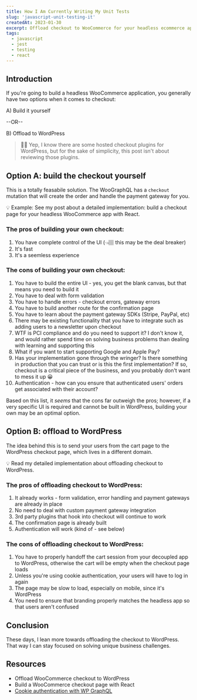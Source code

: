 ```yaml
---
title: How I Am Currently Writing My Unit Tests
slug: 'javascript-unit-testing-it'
createdAt: 2023-01-30
excerpt: Offload checkout to WooCommerce for your headless ecommerce application.
tags:
  - javascript
  - jest
  - testing
  - react
---
```


## Introduction

If you're going to build a headless WooCommerce application, you generally have two options when it comes to checkout:

A) Build it yourself

--OR--

B) Offload to WordPress

> ✋🏼 Yep, I know there are some hosted checkout plugins for WordPress, but for the sake of simplicity, this post isn't about reviewing those plugins.

## Option A: build the checkout yourself

This is a totally feasabile solution. The WooGraphQL has a `checkout` mutation that will create the order and handle the payment gateway for you.

💡 Example: See my post about a detailed implementation: <Link to="/post/headless-woocommerce-stripe-checkout-graphql">build a checkout page for your headless WooCommerce app with React</Link>.

### The pros of building your own checkout:

1. You have complete control of the UI (👈🏽 this may be the deal breaker)
2. It's fast
3. It's a seemless experience

### The cons of building your own checkout:

1. You have to build the entire UI - yes, you get the blank canvas, but that means you need to build it
2. You have to deal with form validation
3. You have to handle errors - checkout errors, gateway errors
4. You have to build another route for the confirmation page
5. You have to learn about the payment gateway SDKs (Stripe, PayPal, etc)
6. There may be existing functionality that you have to integrate such as adding users to a newsletter upon checkout
7. WTF is PCI compliance and do you need to support it? I don't know it, and would rather spend time on solving business problems than dealing with learning and supporting this
8. What if you want to start supporting Google and Apple Pay?
9. Has your implementation gone through the wringer? Is there something in production that you can trust or is this the first implementation? If so, checkout is a critical piece of the business, and you probably don't want to mess it up 😀
10. Authentication - how can you ensure that authenticated users' orders get associated with their account?

Based on this list, it _seems_ that the cons far outweigh the pros; however, if a very specific UI is required and cannot be built in WordPress, building your own may be an optimal option.

## Option B: offload to WordPress

The idea behind this is to send your users from the cart page to the WordPress checkout page, which lives in a different domain.

💡 Read my detailed implementation about <Link to="/post/hosted-woocommerce-checkout-headless-application">offloading checkout to WordPress</Link>.

### The pros of offloading checkout to WordPress:

1. It already works - form validation, error handling and payment gateways are already in place
2. No need to deal with custom payment gateway integration
3. 3rd party plugins that hook into checkout will continue to work
4. The confirmation page is already built
5. Authentication will work (kind of - see below)

### The cons of offloading checkout to WordPress:

1. You have to properly handoff the cart session from your decoupled app to WordPress, otherwise the cart will be empty when the checkout page loads
2. Unless you're using cookie authentication, your users will have to log in again
3. The page may be slow to load, especially on mobile, since it's WordPress
4. You need to ensure that branding properly matches the headless app so that users aren't confused

## Conclusion

These days, I lean more towards offloading the checkout to WordPress. That way I can stay focused on solving unique business challenges.

## Resources

- <Link to="/post/hosted-woocommerce-checkout-headless-application">
    Offload WooCommerce checkout to WordPress
  </Link>
- <Link to="/post/headless-woocommerce-stripe-checkout-graphql">
    Build a WooCommerce checkout page with React
  </Link>
- <a href="https://mikejolley.com/2021/03/02/headless-wordpress-cookie-based-login-using-graphql/">
    Cookie authentication with WP GraphQL
  </a>
